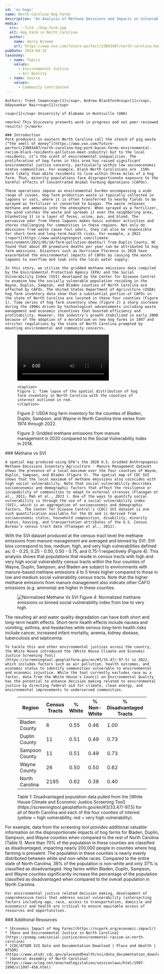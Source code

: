 ---
id: 'nc-hogs'
name: North Carolina Hog Farms
description: "An Analysis of Methane Emissions and Impacts on Vulnerable Communities"
media:
  src: ::file ./hog-farm.jpg
  alt: Hog Farm in North Carolina
  author:
    name: Gerry Broome
    url: https://www.vox.com/future-perfect/23003487/north-carolina-hog-pork-bacon-farms-environmental-racism-black-residents-pollution-meat-industry
pubDate: 2024-04-15
taxonomy:
  - name: Topics
    values:
      - Environmental Justice
      - Air Quality
  - name: Source
    values:
      - Community Contributed
---

<style>{`
  .data-table {
    display: flex;
    gap: 2rem;
    justify-content: center; /* Center the table */
    margin: 0 auto; /* Center the table */
  }
  .data-table thead th,
  .data-table tbody td {
    text-align: center;
    white-space: nowrap;
    padding: 0 1rem; /* Add horizontal padding */
  }
  .high-val {
    background: #F0DADE;
  }
  .mid-val {
    background: #FAF4E1;
  }
  .low-val {
    background: #E2EFE6;
  }
  @media only screen and (max-width: 544px) {
    .data-table {
      flex-flow: column;
    }
  }
`}</style>

<Block>
  <Prose>

    Authors: Trent Cowan<sup>[1]</sup>, Andrew Blackford<sup>[1]</sup>, Udaysankar Nair<sup>[1]</sup>

    <sup>[1]</sup> University of Alabama in Huntsville (UAH)

    <mark>🚧 This Discovery presents work in progress and not peer-reviewed results! 🚧</mark>

    ### Introduction
    Pork producers in eastern North Carolina call the stench of pig waste [“the smell of money”](https://www.vox.com/future-perfect/23003487/north-carolina-hog-pork-bacon-farms-environmental-racism-black-residents-pollution-meat-industry) but to the local residents, it’s the scent of environmental inequalities. The proliferation of hog farms in this area has raised significant environmental justice concerns, particularly within low socioeconomic status communities. For example, black North Carolinians are  150% more likely than white residents to live within three miles of a hog farm. Thus, minority populations face disproportionate exposure to the harmful effects of Concentrated Animal Farming Operations (CAFOs).  

    These operations impose an environmental burden encompassing a wide range of issues. Hog farm production waste is typically collected in lagoons or vats, where it is often transferred to nearby fields to be sprayed as fertilizer or converted to biogas. The waste releases methane and ammonia into the atmosphere. When sprayed as a fertilizer, the wind catches the waste and spreads it over the neighboring area, blanketing it in a layer of feces, urine, pus, and blood. The pervasive odor from these lagoons makes basic outdoor activities and chores challenging for communities in these regions. Not only do emissions from waste cause foul odors, they can also be responsible for short-term and long-term health risks. For example, a 2021 [report](https://www.washingtonpost.com/climate-environment/2021/05/10/farm-pollution-deaths/) from Duplin County, NC found that about 89 premature deaths per year can be attributed to hog farm emissions. Disasters such as Hurricane Florence in 2018 have exacerbated the environmental impacts of CAFOs by causing the waste lagoons to overflow and leak into the local water supply. 

    In this story, we utilize the gridded methane emissions data compiled by the Environmental Protection Agency (EPA) and the Social Vulnerability Index (SVI) developed by the Center for Disease Control to examine how the socially vulnerable population residing in the Wayne, Duplin, Sampson, and Bladen counties of North Carolina are affected by CAFOs. The United States Department of Agriculture (USDA) hog farm inventory data show that a substantial portion of CAFOs in the state of North Carolina are located in these four counties (Figure 1). Time series of hog farm inventory show (Figure 2) a sharp increase during the 1990s driven by technological advancements including waste management and economic incentives that boosted efficiency and profitability. However, the industry’s growth stabilized in early 2000 because of the adoption of a moratorium on new hog farms in 1997 and stricter regulations by the state of North Carolina prompted by mounting environmental and community concerns.

  </Prose>
</Block>

<Block>
  <Figure>
     <video style={{ width: '100%', aspectRatio: "16/9" }} controls>
      <source
        src={new URL('./inventory-hogs.mp4', import.meta.url).href} type="video/mp4"
      />
      Your browser does not support the video tag.
    </video>

    <Caption>
    Figure 1: Time lapse of the spatial distribution of hog farm inventory in North Carolina with the counties of interest outlined in red.
    </Caption>
  </Figure>
</Block>

<Block>
  <Figure>
    <Chart
      dataPath={new URL('./nc-hogs-county-inventory-v2.csv', import.meta.url).href}
      dateFormat="%Y"
      idKey='source'
      xKey='Year'
      yKey='Hog Inventory (Millions)'
      yAxisLabel='Hog Farm Count (in Millions)'
      highlightStart = '1990'
      highlightEnd = '2000'
    />
    <Caption>
      Figure 2: USDA hog farm inventory for the counties of Bladen, Duplin, Sampson, and Wayne in North Carolina time series from 1974 through 2022.
    </Caption>
  </Figure>
</Block>

<Block type="full">
  <Figure>
    <Map
      center={[-77.9747, 34.9927]}
      zoom={7}
      datasetId='epa-ch4emission-yeargrid-v2express-manure'
      layerId='manure-management'
      dateTime='2020-01-01'
      compareDateTime='2018-01-01'
      compareLabel='Methane vs 2018 SVI'
    />
    <Caption>
      Figure 3: Gridded methane emissions from manure management in 2020 compared to the Social Vulnerability Index in 2018.
    </Caption>
  </Figure>
  <Prose>
    ### Methane vs SVI

    A spatial map produced using EPA’s the 2020 U.S. Gridded Anthropogenic Methane Emissions Inventory Agriculture - Manure Management dataset shows the presence of a local maximum over the four counties of Wayne, Duplin, Sampson, and Bladen (Figure 3). The spatial map of CDC SVI shows that the local maximum of methane emissions also coincides with high social vulnerability. Note that social vulnerability describes socioeconomic and demographic factors that affect the resilience or incapability of communities to adapt to external stresses (Flanagan et al., 2011; Mah et al., 2023 ). One of the ways to quantify social vulnerability is through the use of a social vulnerability index (SVI), which is an aggregation of socioeconomic and demographic factors. The Center for Disease Control’s (CDC) SVI dataset is one such quantification available for the US and is derived from socioeconomic status, household composition, disability, minority status, housing, and transportation attributes of the U.S. Census Bureau’s census tract data (Flanagan et al., 2011).
  
  </Prose>
</Block>
  
<Block>
  <Prose>
    With the SVI dataset produced at the census-tract level the methane emissions from manure management are averaged and binned by SVI. SVI bins correspond to low, medium, high, and very high vulnerabilities defined as; 0 - 0.25, 0.25 - 0.50, 0.50 - 0.75, and 0.75-1 respectively (Figure 4). This analysis shows that populations that reside in census tracts with high and very high social vulnerability census tracts within the four counties of Wayne, Duplin, Sampson, and Bladen are subject to environments with manure-based methane emissions 4 to 5 times higher compared to those in low and medium social vulnerability census tracts. Note that the higher methane emissions from manure management also indicate other CAFO emissions (e.g. ammonia) are higher in these counties.    
  </Prose>
  <Figure>
    <Image
      src={new URL('./hog-bar-chart.png', import.meta.url).href}
      alt='Normalized Methane Vs SVI'
    />
    <Caption>
      Figure 4: Normalized methane emissions vs binned social vuilnerability index from low to very high.
    </Caption>
  </Figure>
</Block>

<Block>
  <Prose>
    The resulting air and water quality degradation can have both short and long-term health effects. Short-term health effects include nausea and vomiting, asthma, and headaches while serious long-term health risks include cancer, increased infant mortality, anemia, kidney disease, tuberculosis and septicemia. 

    To tackle this and other environmental justices across the country, the White House introduced the [White House Climate and Economic Justice Screening Tool](https://screeningtool.geoplatform.gov/en/#3/33.47/-97.5) in 2022, which includes factors such as air pollution, health outcomes, and economic status to identify communities vulnerable to environmental and economic injustice. While the tool currently excludes race as a factor, data from the White House's Council on Environmental Quality has the potential to enhance decision making related to environmental justice by directing federal aid for climate, clean energy, and environmental improvements to underserved communities.  
  </Prose>
</Block>

<Block>
<Figure style={{ display: 'block' }}>
  <div className='data-table'>
    <table>
      <thead>
        <tr>
          <th>   Region   </th>
          <th>   Census Tracts   </th>
          <th>   % White   </th>
          <th>   % Non-White   </th>
          <th>   % Disadvantaged Tracts   </th>
          <th>   Total Population   </th>
          <th>   % Disadvantaged Population   </th>
        </tr>
      </thead>
      <tbody>
        <tr>
          <td>Bladen County</td>
          <td>6</td>
          <td>0.55</td>
          <td>0.46</td>
          <td class='high-val'>1.00</td>
          <td>33,407</td>
          <td class='high-val'>1.00</td>
        </tr>
        <tr>
          <td>Duplin County</td>
          <td>11</td>
          <td>0.51</td>
          <td>0.49</td>
          <td class='mid-val'>0.73</td>
          <td>58,967</td>
          <td class='high-val'>0.76</td>
        </tr>
        <tr>
          <td>Sampson County</td>
          <td>11</td>
          <td>0.51</td>
          <td>0.49</td>
          <td class='mid-val'>0.73</td>
          <td>63,385</td>
          <td class='high-val'>0.75</td>
        </tr>
        <tr>
          <td>Wayne County</td>
          <td>26</td>
          <td>0.50</td>
          <td>0.50</td>
          <td class='mid-val'>0.62</td>
          <td>123,603</td>
          <td class='mid-val'>0.59</td>
        </tr>
        <tr>
          <td>North Carolina</td>
          <td>2195</td>
          <td>0.62</td>
          <td>0.38</td>
          <td class='low-val'>0.40</td>
          <td>10,264,876</td>
          <td class='low-val'>0.37</td>
        </tr>        
      </tbody>
    </table>
  </div>
<Caption>
  Table 1: Disadvantaged population data pulled from the [White House Climate and Economic Justice Screening Tool](https://screeningtool.geoplatform.gov/en/#3/33.47/-97.5) for all of North Carolina and each of the four counties of interest (yellow = high vulnerability, red = very high vulnerability).
</Caption>  
</Figure>
</Block>

<Block>
  <Prose>
    For example, data from the screening tool provides additional valuable information on the disproportionate impacts of hog farms for Bladen, Duplin, Sampson, and Wayne counties when compared to the rest of North Carolina (Table 1). More than 70% of the population in these counties are classified as disadvantaged, impacting nearly 200,000 people in counties where hog farming is prevalent. The population in these counties is nearly evenly distributed between white and non-white races. Compared to the entire state of North Carolina, 38% of the population is non-white and only 37% is classified as disadvantaged. Hog farms within Bladen, Duplin, Sampson, and Wayne counties significantly increase the percentage of the population classified as disadvantaged when compared to the overall population in North Carolina.

    For environmental justice related decision making, development of comprehensive tools that address social vulnerability (intersecting factors including age, race, access to transportation, domicile and economics) and health are critical to ensure equitable access of resources and opportunities. 
  </Prose>
</Block>

<Block>
  <Prose>
    ### Additional Resources

    * [Economic Impact of Hog Farms](https://ncpork.org/economic-impact/)
    * [Race and Environmental Justice in North Carolina](https://psmag.com/social-justice/environmental-racism-in-north-carolina)
    * [CDC/ATSDR SVI Data and Documentation Download | Place and Health | ATSDR](https://www.atsdr.cdc.gov/placeandhealth/svi/data_documentation_download.html)
    * [General Assembly of North Carolina](https://www.ncleg.net/enactedlegislation/sessionlaws/html/1997-1998/sl1997-458.html)

  </Prose>
</Block>
